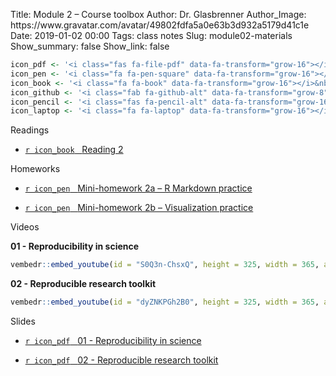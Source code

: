 Title: Module 2 – Course toolbox
Author: Dr. Glasbrenner
Author_Image: https://www.gravatar.com/avatar/49802fdfa5a0e63b3d932a5179d41c1e
Date: 2019-01-02 00:00
Tags: class notes
Slug: module02-materials
Show_summary: false
Show_link: false

```r
icon_pdf <- '<i class="fas fa-file-pdf" data-fa-transform="grow-16"></i>&nbsp;'
icon_pen <- '<i class="fa fa-pen-square" data-fa-transform="grow-16"></i>&nbsp;'
icon_book <- '<i class="fa fa-book" data-fa-transform="grow-16"></i>&nbsp;'
icon_github <- '<i class="fab fa-github-alt" data-fa-transform="grow-8"></i>&nbsp;'
icon_pencil <- '<i class="fas fa-pencil-alt" data-fa-transform="grow-16"></i>&nbsp;'
icon_laptop <- '<i class="fa fa-laptop" data-fa-transform="grow-16"></i>&nbsp;'
```

[Readings]{.h2}

::: {.no-bullets}
*   [`r icon_book` &nbsp; [Reading 2]{.card-downloads-format}][reading02]
:::

<div style="margin-bottom: 1em"></div>

[Homeworks]{.h2}

::: {.no-bullets}
*   [`r icon_pen` &nbsp; [Mini-homework 2a -- R Markdown practice]{.card-downloads-format}][mini-homework02a]

*   [`r icon_pen` &nbsp; [Mini-homework 2b -- Visualization practice]{.card-downloads-format}][mini-homework02b]
:::

<div style="margin-bottom: 1em"></div>

[Videos]{.h2}

::::: {.videos-container}
::: {.video-item}
**01 - Reproducibility in science**

```r
vembedr::embed_youtube(id = "S0Q3n-ChsxQ", height = 325, width = 365, allowfullscreen = TRUE, frameborder = 0)
```
:::

::: {.video-item}
**02 - Reproducible research toolkit**

```r
vembedr::embed_youtube(id = "dyZNKPGh2B0", height = 325, width = 365, allowfullscreen = TRUE, frameborder = 0)
```
:::
:::::

[Slides]{.h2}

::: {.no-bullets}
*   [`r icon_pdf` &nbsp; [01 - Reproducibility in science]{.card-downloads-format}][slides-01]

*   [`r icon_pdf` &nbsp; [02 - Reproducible research toolkit]{.card-downloads-format}][slides-02]
:::

[slides-01]:        https://drive.google.com/file/d/1pESwnL5jC7x6aGS1iU_fgsMpO8FjkZV5
[slides-02]:        https://drive.google.com/file/d/1T3OGay77MSGz4lG7iXL9ZblH85de4Ia7
[reading02]:        /assignments/reading02/
[mini-homework02a]: /assignments/minihw02a-rmarkdown-practice/
[mini-homework02b]: /assignments/minihw02b-visualization-practice/
